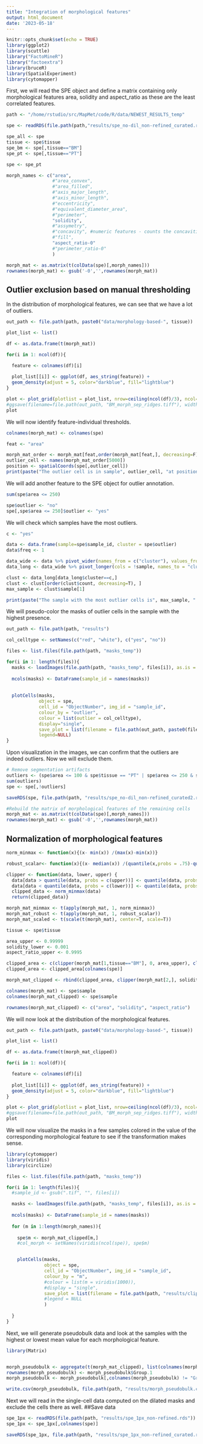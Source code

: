 ```yaml
---
title: "Integration of morphological features"
output: html_document
date: '2023-05-18'
---
```


```r
knitr::opts_chunk$set(echo = TRUE)
library(ggplot2)
library(scuttle)
library("FactoMineR")
library("factoextra")
library(bruceR)
library(SpatialExperiment)
library(cytomapper)
```


First, we will read the SPE object and define a matrix containing only morphological features area, solidity and aspect_ratio as these are the least correlated features.

```r

path <- "/home/rstudio/src/MapMet/code/R/data/NEWEST_RESULTS_temp"

spe <- readRDS(file.path(path,"results/spe_no-dil_non-refined_curated.rds"))

spe_all <- spe
tissue <- spe$tissue
spe_bm <- spe[,tissue=="BM"]
spe_pt <- spe[,tissue=="PT"]

spe <- spe_pt

morph_names <- c("area",
                 #"area_convex",
                 #"area_filled",
                 #"axis_major_length",
                 #"axis_minor_length",
                 #"eccentricity",
                 #"equivalent_diameter_area",
                 #"perimeter",
                 "solidity",
                 #"assymetry",
                 #"concavity", #numeric features - counts the concavities in a shape
                 #"fill",
                 "aspect_ratio-0"
                 #"perimeter_ratio-0"
                 )

morph_mat <- as.matrix(t(colData(spe)[,morph_names]))
rownames(morph_mat) <- gsub('-0','',rownames(morph_mat))

```


## Outlier exclusion based on manual thresholding

In the distribution of morphological features, we can see that we have a lot of outliers. 
```r

out_path <- file.path(path, paste0("data/morphology-based-", tissue))

plot_list <- list()

df <- as.data.frame(t(morph_mat))

for(i in 1: ncol(df)){

  feature <- colnames(df)[i]
  
  plot_list[[i]] <- ggplot(df, aes_string(feature)) +
  geom_density(adjust = 5, color="darkblue", fill="lightblue")
}

plot <- plot_grid(plotlist = plot_list, nrow=ceiling(ncol(df)/3), ncol=3) #change this to the number of morphological features
#ggsave(filename=file.path(out_path, "BM_morph_sep_ridges.tiff"), width = 7, height = 10, units = "in", device='tiff', dpi=500)
plot
```

We will now identify feature-individual thresholds. 

```r

colnames(morph_mat) <- colnames(spe)

feat <- "area"

morph_mat_order <- morph_mat[feat,order(morph_mat[feat,], decreasing=F)]
outlier_cell <- names(morph_mat_order[5000])
position <- spatialCoords(spe[,outlier_cell])
print(paste("The outlier cell is in sample", outlier_cell, "at position x=", position[1], "and y=", position[2], "."))
```

We will add another feature to the SPE object for outlier annotation.

```r
sum(spe$area <= 250)

spe$outlier <- "no"
spe[,spe$area <= 250]$outlier <- "yes"
```

We will check which samples have the most outliers. 

```r

c <- "yes"

data <- data.frame(sample=spe$sample_id, cluster = spe$outlier)
data$freq <- 1

data_wide <- data %>% pivot_wider(names_from = c("cluster"), values_from = "freq", values_fn = sum, values_fill = 0)
data_long <- data_wide %>% pivot_longer(cols = !sample, names_to = "cluster", values_to = "count") 

clust <- data_long[data_long$cluster==c,]
clust <- clust[order(clust$count, decreasing=T), ]
max_sample <- clust$sample[1]

print(paste("The sample with the most outlier cells is", max_sample, "."))
```

We will pseudo-color the masks of outlier cells in the sample with the highest presence. 


```r
out_path <- file.path(path, "results")

col_celltype <- setNames(c("red", "white"), c("yes", "no"))

files <- list.files(file.path(path, "masks_temp"))

for(i in 1: length(files)){
  masks <- loadImages(file.path(path, "masks_temp", files[i]), as.is = TRUE)
  
  mcols(masks) <- DataFrame(sample_id = names(masks))
  
  
  plotCells(masks,
            object = spe, 
            cell_id = "ObjectNumber", img_id = "sample_id",
            colour_by = "outlier",
            colour = list(outlier = col_celltype),
            display="single",
            save_plot = list(filename = file.path(out_path, paste0(files[i],"f"))),
            legend=NULL)
}

```

Upon visualization in the images, we can confirm that the outliers are indeed outliers. Now we will exclude them. 

```r

# Remove segmentation artifacts
outliers <- (spe$area <= 100 & spe$tissue == "PT" | spe$area <= 250 & spe$tissue == "BM" | spe$area >= 15600 & spe$tissue == "BM")
sum(outliers)
spe <- spe[,!outliers]

saveRDS(spe, file.path(path, "results/spe_no-dil_non-refined_curated2.rds"))

#Rebuild the matrix of morphological features of the remaining cells
morph_mat <- as.matrix(t(colData(spe)[,morph_names]))
rownames(morph_mat) <- gsub('-0','',rownames(morph_mat))
```

## Normalization of morphological features


```r

norm_minmax <- function(x){(x- min(x)) /(max(x)-min(x))}

robust_scalar<- function(x){(x- median(x)) /(quantile(x,probs = .75)-quantile(x,probs = .25))}

clipper <- function(data, lower, upper) {
  data[data > quantile(data, probs = c(upper))] <- quantile(data, probs = c(upper))
  data[data < quantile(data, probs = c(lower))] <- quantile(data, probs = c(lower))
  clipped_data <- norm_minmax(data)
  return(clipped_data)}

morph_mat_minmax <- t(apply(morph_mat, 1, norm_minmax))
morph_mat_robust <- t(apply(morph_mat, 1, robust_scalar))
morph_mat_scaled <- t(scale(t(morph_mat), center=T, scale=T))

tissue <- spe$tissue

area_upper <- 0.99999
solidity_lower <- 0.001
aspect_ratio_upper <- 0.9995 

clipped_area <- c(clipper(morph_mat[1,tissue=="BM"], 0, area_upper), clipper(morph_mat[1,tissue=="PT"], 0, area_upper))
clipped_area <- clipped_area[colnames(spe)]

morph_mat_clipped <- rbind(clipped_area, clipper(morph_mat[2,], solidity_lower, 1), clipper(morph_mat[3,], 0, aspect_ratio_upper))

colnames(morph_mat) <- spe$sample
colnames(morph_mat_clipped) <- spe$sample

rownames(morph_mat_clipped) <- c("area", "solidity", "aspect_ratio")

```

We will now look at the distribution of the morphological features. 

```r

out_path <- file.path(path, paste0("data/morphology-based-", tissue))

plot_list <- list()

df <- as.data.frame(t(morph_mat_clipped))

for(i in 1: ncol(df)){

  feature <- colnames(df)[i]
  
  plot_list[[i]] <- ggplot(df, aes_string(feature)) +
  geom_density(adjust = 5, color="darkblue", fill="lightblue")
}

plot <- plot_grid(plotlist = plot_list, nrow=ceiling(ncol(df)/3), ncol=3) #change this to the number of morphological features
#ggsave(filename=file.path(out_path, "BM_morph_sep_ridges.tiff"), width = 7, height = 10, units = "in", device='tiff', dpi=500)
plot
```

We will now visualize the masks in a few samples colored in the value of the corresponding morphological feature to see if the transformation makes sense.

```r
library(cytomapper)
library(viridis)
library(circlize)

files <- list.files(file.path(path, "masks_temp"))

for(i in 1: length(files)){
  #sample_id <- gsub(".tif", "", files[i])

  masks <- loadImages(file.path(path, "masks_temp", files[i]), as.is = TRUE)
  
  mcols(masks) <- DataFrame(sample_id = names(masks))
  
  for (m in 1:length(morph_names)){
    
    spe$m <- morph_mat_clipped[m,]
    #col_morph <- setNames(viridis(ncol(spe)), spe$m)


    plotCells(masks,
              object = spe,
              cell_id = "ObjectNumber", img_id = "sample_id",
              colour_by = "m",
              #colour = list(m = viridis(1000)),
              #display = "single",
              save_plot = list(filename = file.path(path, "results/clipped_area-tissue-sep-postexclusion", paste0(morph_names[m], '_', files[i], 'f'))),
              #legend = NULL
              )
    
  }
}

```

Next, we will generate pseudobulk data and look at the samples with the highest or lowest mean value for each morphological feature. 

```r

library(Matrix)


morph_pseudobulk <- aggregate(t(morph_mat_clipped), list(colnames(morph_mat_clipped)), mean)
rownames(morph_pseudobulk) <- morph_pseudobulk$Group.1
morph_pseudobulk <- morph_pseudobulk[,colnames(morph_pseudobulk) != "Group.1"]

write.csv(morph_pseudobulk, file.path(path, "results/morph_pseudobulk.csv"))

```

Next we will read in the single-cell data computed on the dilated masks and exclude the cells there as well. 
##Save data
```r
spe_1px <- readRDS(file.path(path, "results/spe_1px_non-refined.rds"))
spe_1px <- spe_1px[,colnames(spe)]

saveRDS(spe_1px, file.path(path, "results/spe_1px_non-refined_curated.rds"))
```





